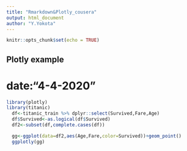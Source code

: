 ```yaml
---
title: "Rmarkdown&Plotly_cousera"
output: html_document
author: "Y.Yokota"
---
```


```r
knitr::opts_chunk$set(echo = TRUE)
```

## Plotly example
# date:"4-4-2020"

```r
library(plotly)
library(titanic)
  df<-titanic_train %>% dplyr::select(Survived,Fare,Age)
  df$Survived<-as.logical(df$Survived)
  df2<-subset(df,complete.cases(df))

  gg<-ggplot(data=df2,aes(Age,Fare,color=Survived))+geom_point()
  ggplotly(gg)
```

